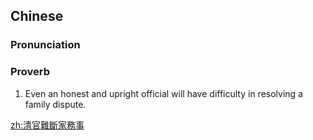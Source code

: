 {{also|清官难断家务事}}
==Chinese==
{{zh-forms|s=清官难断家务事|type=21121}}

===Pronunciation===
{{zh-pron
|m=qīngguān nán duàn jiāwù shì
|cat=prov
}}

===Proverb===
{{zh-proverb}}

# Even an honest and upright official will have difficulty in resolving a family dispute.

[[zh:清官難斷家務事]]
